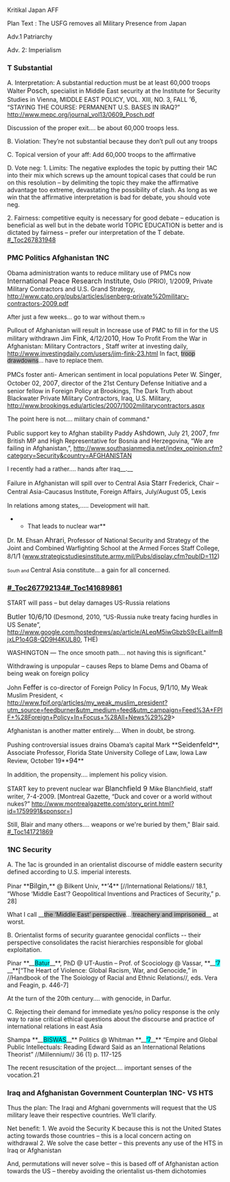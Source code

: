 Kritikal Japan AFF

Plan Text : The USFG removes all Military Presence from Japan 

Adv.1 Patriarchy


Adv. 2: Imperialism

===T Substantial=== 

A. Interpretation: A substantial reduction must be at least 60,000 troops
Walter <span class="Author-Date"><span style="font-size: 12pt;">Posch</span></span>, specialist in Middle East security at the Institute for Security Studies in Vienna, MIDDLE EAST POLICY, VOL. XIII, NO. 3, FALL <span class="Author-Date"><span style="font-size: 12pt;">‘6</span></span>, “STAYING THE COURSE: PERMANENT U.S. BASES IN IRAQ?” http://www.mepc.org/journal_vol13/0609_Posch.pdf

<span class="NothingChar">Discussion of the proper exit….</span><span class="DebateUnderline"> be about 60,000 troops less</span><span class="NothingChar">.</span>

B. Violation: They’re not substantial because they don’t pull out any troops

C. Topical version of your aff: Add 60,000 troops to the affirmative

D. Vote neg:
1. Limits: The negative explodes the topic by putting their 1AC into their mix which screws up the amount topical cases that could be run on this resolution – by delimiting the topic they make the affirmative advantage too extreme, devastating the possibility of clash. As long as we win that the affirmative interpretation is bad for debate, you should vote neg.

2. Fairness: competitive equity is necessary for good debate – education is beneficial as well but in the debate world TOPIC EDUCATION is better and is dictated by fairness – prefer our interpretation of the T debate.
[[#_Toc267831948]]
===PMC Politics Afghanistan 1NC=== 


Obama administration wants to reduce military use of PMCs now 
<span class="Author-Date"><span style="font-size: 12pt;">International Peace Research Institute</span></span>, Oslo (PRIO), 1/200<span class="Author-Date"><span style="font-size: 12pt;">9</span></span>, Private Military Contractors and U.S. Grand Strategy, http://www.cato.org/pubs/articles/isenberg-private%20military-contractors-2009.pdf

<span class="DebateUnderline"><span style="font-size: 10pt;">After just a few weeks…</span></span> go to war without them.<span style="font-size: 7pt;">19 </span>

Pullout of Afghanistan will result in Increase use of PMC to fill in for the US military withdrawn
Jim <span class="Author-Date"><span style="font-size: 12pt;">Fink</span></span>, 4/12/20<span class="Author-Date"><span style="font-size: 12pt;">10</span></span>, How To Profit From the War in Afghanistan: Military Contractors , Staff writer at investing daily, http://www.investingdaily.com/users/jim-fink-23.html
In fact, <span class="DebateUnderline"><span style="background-color: silver; font-size: 10pt;">troop drawdowns</span><span style="font-size: 10pt;">… have to replace them. </span></span>

PMCs foster anti- American sentiment in local populations
Peter W. <span class="Author-Date"><span style="font-size: 12pt;">Singer</span></span>, October 02, 200<span class="Author-Date"><span style="font-size: 12pt;">7</span></span>, director of the 21st Century Defense Initiative and a senior fellow in Foreign Policy at Brookings, The Dark Truth about Blackwater Private Military Contractors, Iraq, U.S. Military, [[http://www.brookings.edu/articles/2007/1002militarycontractors.aspx]]

The point here is not….<span class="DebateUnderline"><span style="font-size: 10pt;"> military chain of command." </span></span>

Public support key to Afghan stability
Paddy <span class="Author-Date"><span style="font-size: 12pt;">Ashdown</span></span>, July 21, 200<span class="Author-Date"><span style="font-size: 12pt;">7</span></span>, fmr British MP and High Representative for Bosnia and Herzegovina, “We are failing in Afghanistan,”, http://www.southasianmedia.net/index_opinion.cfm?category=Security&country=AFGHANISTAN

I recently had a rather….<span class="DebateUnderline"><span style="font-size: 10pt;"> hands after Iraq</span></span>__.__

Failure in Afghanistan will spill over to Central Asia 
<span class="Author-Date"><span style="font-size: 12pt;">Starr</span></span> Frederick, Chair – Central Asia-Caucasus Institute, Foreign Affairs, July/August 0<span class="Author-Date"><span style="font-size: 12pt;">5</span></span>, Lexis 

In relations among states,…..<span class="DebateUnderline"><span style="font-size: 10pt;"> Development will halt. </span></span>

**That leads to nuclear war**
Dr. M. Ehsan <span class="Author-Date"><span style="font-size: 12pt;">Ahrari</span></span>, Professor of National Security and Strategy of the Joint and Combined Warfighting School at the Armed Forces Staff College, 8/1/<span class="Author-Date"><span style="font-size: 12pt;">1</span></span> ([[http://www.strategicstudiesinstitute.army.mil/Pubs/display.cfm?pubID=112|www.strategicstudiesinstitute.army.mil/Pubs/display.cfm?pubID=112]]) 

<span style="font-size: 8pt;">South and </span><span class="DebateUnderline">Central Asia constitute…</span> a gain for all concerned.

===[[#_Toc267792134]][[#_Toc141689861]]=== 

START will pass – but delay damages US-Russia relations 

<span class="Author-Date"><span style="font-size: 12pt;">Butler 10/6/10</span></span> (Desmond, 2010, “US-Russia nuke treaty facing hurdles in US Senate”, http://www.google.com/hostednews/ap/article/ALeqM5iwGbzbS9cELaiIfmBjxLP1o4G8-QD9H4KUL80, THE)

WASHINGTON — <span class="DebateUnderline"><span style="font-size: 10pt;">The once smooth path…. not having this is significant</span></span>."

Withdrawing is unpopular – causes Reps to blame Dems and Obama of being weak on foreign policy 

John <span class="Author-Date"><span style="font-size: 12pt;">Feffer</span></span> is co-director of Foreign Policy In Focus, <span class="Author-Date"><span style="font-size: 12pt;">9/1</span></span>/10, My Weak Muslim President, < [[http://www.fpif.org/articles/my_weak_muslim_president?utm_source=feedburner&utm_medium=feed&utm_campaign=Feed%3A+FPIF+%28Foreign+Policy+In+Focus+%28All+News%29%29]]> 

Afghanistan is another matter entirely…. When in doubt, be strong. 

Pushing controversial issues drains Obama’s capital
Mark **<span style="font-size: 12pt;">Seidenfeld</span>**, Associate Professor, Florida State University College of Law, Iowa Law Review, October 19**<span style="font-size: 12pt;">94</span>**

In addition, the propensity…. implement his policy vision.

START key to prevent nuclear war
<span class="Author-Date"><span style="font-size: 12pt;">Blanchfield 9 </span></span>
Mike Blanchfield, staff writer, 7-4-2009. [Montreal Gazette, “Duck and cover or a world without nukes?” http://www.montrealgazette.com/story_print.html?id=1759991&sponsor=]

Still, Blair and many others…. weapons or we're buried by them," Blair said.
[[#_Toc141721869]]
===1NC Security=== 
A. The 1ac is grounded in an orientalist discourse of middle eastern security defined according to U.S. imperial interests. 

Pinar **<span style="font-size: 12pt;">Bilgin,</span>** @ Bilkent Univ, **<span style="font-size: 12pt;">‘4</span>** [//International Relations// 18.1, “Whose ‘Middle East’? Geopolitical Inventions and Practices of Security,” p. 28] 

What I call __<span style="background-color: silver;">the ‘Middle East’ perspective</span>…<span style="background-color: silver;"> treachery and imprisoned</span>__ at worst.

B. Orientalist forms of security guarantee genocidal conflicts -- their perspective consolidates the racist hierarchies responsible for global exploitation. 

Pinar **__<span style="background-color: aqua;">Batur</span>__**, PhD @ UT-Austin – Prof. of Scociology @ Vassar, **__<span style="background-color: aqua;">‘7 </span>__**[“The Heart of Violence: Global Racism, War, and Genocide,” in //Handbook of the The Soiology of Racial and Ethnic Relations//, eds. Vera and Feagin, p. 446-7] 

At the turn of the 20th century…. with genocide, in Darfur. 

C. Rejecting their demand for immediate yes/no policy response is the only way to raise critical ethical questions about the discourse and practice of international relations in east Asia 

Shampa **__<span style="background-color: aqua;">BISWAS</span>__** Politics @ Whitman **__<span style="background-color: aqua;">‘7</span>__** “Empire and Global Public Intellectuals: Reading Edward Said as an International Relations Theorist” //Millennium// 36 (1) p. 117-125

The recent resuscitation of the project…. important senses of the vocation.21

===Iraq and Afghanistan Government Counterplan 1NC- VS HTS=== 

Thus the plan: The Iraqi and Afghani governments will request that the US military leave their respective countries. We’ll clarify.

Net benefit: 
1. We avoid the Security K because this is not the United States acting towards those countries – this is a local concern acting on withdrawal
2. We solve the case better – this prevents any use of the HTS in Iraq or Afghanistan

And, permutations will never solve – this is based off of Afghanistan action towards the US – thereby avoiding the orientalist us-them dichotomies